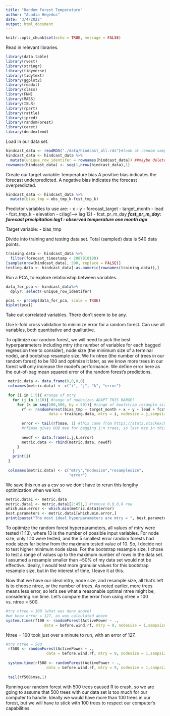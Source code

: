 ```yaml
---
title: "Random Forest Temperature"
author: "Acadia Hegedus"
date: "3/4/2022"
output: html_document
---
```


```r
knitr::opts_chunk$set(echo = TRUE, message = FALSE)
```

Read in relevant libraries. 
```r
library(data.table)
library(rvest)
library(stringr)
library(tidyverse)
library(tidytext)
library(ggplot2)
library(readxl)
library(class)
library(FNN)
library(MASS)
library(ISLR)
library(rpart)
library(rattle)
library(ipred)
library(randomForest)
library(caret)
library(dendextend)
```

Load in our data set. 
```r
hindcast_data <- readRDS("./data/hindcast_all.rds")#look at random sample of data
hindcast_data <- hindcast_data %>%
  mutate(unique_row_identifer = rownames(hindcast_data)) ##maybe delete these lines and put them in the data processing file
rownames(hindcast_data) <- seq(1,nrow(hindcast_data),1)
```

Create our target variable: temperature bias
A positive bias indicates the forecast underpredicted.
A negative bias indicates the forecast overpredicted.
```r
hindcast_data <- hindcast_data %>%
  mutate(bias_tmp = obs_tmp_k-fcst_tmp_k)
```


Predictor variables to use are: 
- x
- y
- forecast_target
- target_month
- lead
- fcst_tmp_k
- elevation 
- c(lag1--> lag 12) 
- fcst_pr_m_day 
***fcst_pr_m_day: forecast precipitation ***
***lag1 : observed temperature one month ago***

Target variable:
- bias_tmp

Divide into training and testing data set. Total (sampled) data is 540 data points. 

```r
training.data <- hindcast_data %>% 
  filter(forecast_timestamp < 2007010100)
[sample(nrow(hindcast_data), 500, replace = FALSE)]
testing.data <- hindcast_data[-as.numeric(rownames(training.data)),]
```

Run a PCA, to explore relationship between variables. 
```r
data_for_pca <- hindcast_data%>%
  dplyr::select(-unique_row_identifer)

pca1 <- prcomp(data_for_pca, scale = TRUE)
biplot(pca1)
```



Take out correlated variables. There don't seem to be any. 

Use k-fold cross validation to minimize error for a random forest. Can use all variables, both quantitative and qualitative. 

To optimize our random forest, we will need to pick the best hyperparameters including mtry (the number of variables for each bagged regression tree to consider), node size (the minimum size of a terminal node), and bootstrap resample size. We fix ntree (the number of trees in our random forest) to be 100 and optimize it later, as we know more trees in our forest will only increase the model's performance. We define error here as the out-of-bag mean squared error of the random forest's predictions.


```r
 metric.data <- data.frame(0,0,0,0)
 colnames(metric.data) <- c("i", "j", "k", "error")
 
 for (i in 1:5){ #range of mtry 
   for (j in 1:10){ #range of nodesizes ADAPT THIS RANGE?
     for (k in seq(100,500, by = 50)){ #range of bootstrap resample sizes
       rf <- randomForest(bias_tmp ~ target_month + x + y + lead + fcst_tmp_k,
                   data = training.data, mtry = i, nodesize = j,sampsize = k, ntree = 100) #this is lower than we would like, but we will change later
 
       error <- tail(rf$mse, 1) #this came from https://stats.stackexchange.com/questions/369134/random-forest-out-of-bag-rmse
       #rf$mse gives OOB mse for bagging 1:n trees, so last mse in this vector gives the OOB mse of the entire forest
   
       newdf <- data.frame(i,j,k,error)
       metric.data <- rbind(metric.data, newdf)
     }
   }
   print(i)
 }
 
 colnames(metric.data) <- c("mtry","nodesize","resamplesize",
                            "error")

```

We save this run as a csv so we don't have to rerun this lengthy optimization when we knit.

```r
metric.data1 <- metric.data
metric.data1 <- metric.data1[2:451,] #remove 0,0,0,0 row
which.min.error <- which.min(metric.data1$error)
best.parameters <- metric.data1[which.min.error,]
print(paste("The most ideal hyperparameters are mtry = ", best.parameters$mtry, ", nodesize = ", best.parameters$nodesize, ", bootstrap resample size = ", best.parameters$resamplesize, ", with an error of", round(best.parameters$error)))
```

To optimize the random forest hyperparameters, all values of mtry were tested (1:13), where 13 is the number of possible input variables. For node size, only 1:10 were tested, and the 5 smallest error random forests had node sizes far below from the maximum tested value of 10. So, I decide not to test higher minimum node sizes. For the bootstrap resample size, I chose to test a range of values up to the maximum number of rows in the data set. I assumed a resample smaller than ~50% of my data set would not be effective. Ideally, I would test more granular values for this bootstrap resample size, but in the interest of time, I leave it at this. 

Now that we have our ideal mtry, node size, and resample size, all that's left is to choose ntree, or the number of trees. As noted earlier, more trees means less error, so let's see what a reasonable optimal ntree might be, considering run time. Let's compare the error from using ntree = 100 vs. ntree = 500.

```r
#try ntree = 100 (what was done above)
#we know error = 127, as was calculated above
system.time(rf100 <- randomForest(ActivePower ~ .,
                 data = before.wind.rf, mtry = 9, nodesize = 1,sampsize = 10636, ntree = 100))
```

Ntree = 100 took just over a minute to run, with an error of 127.

```r
#try ntree = 500
 rf500 <- randomForest(ActivePower ~ .,
                  data = before.wind.rf, mtry = 9, nodesize = 1,sampsize = 10636, ntree = 500)
 
 system.time(rf500 <- randomForest(ActivePower ~ .,
                  data = before.wind.rf, mtry = 9, nodesize = 1,sampsize = 10636, ntree = 500))
 
 tail(rf500$mse,1)
```

Running our random forest with 500 trees caused R to crash, so we are going to assume that 500 trees with our data set is too much for our computer to handle. Ideally we would have more than 100 trees in our forest, but we will have to stick with 100 trees to respect our computer's capabilities.







